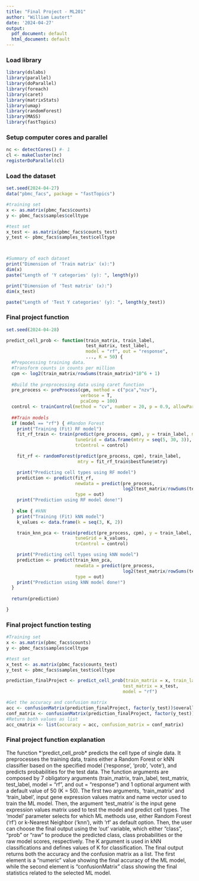 ```yaml
---
title: "Final Project - ML201"
author: "William Lautert"
date: '2024-04-27'
output:
  pdf_document: default
  html_document: default
---
```


### Load library

```r
library(dslabs)
library(parallel)
library(doParallel)
library(foreach)
library(caret)
library(matrixStats)
library(umap)
library(randomForest)
library(MASS)
library(fastTopics)
```

### Setup computer cores and parallel

```r

nc <- detectCores() #- 1
cl <- makeCluster(nc)
registerDoParallel(cl)

```

### Load the dataset

```r
set.seed(2024-04-27)
data("pbmc_facs", package = "fastTopics")

#training set
x <- as.matrix(pbmc_facs$counts)
y <- pbmc_facs$samples$celltype

#test set
x_test <- as.matrix(pbmc_facs$counts_test)
y_test <- pbmc_facs$samples_test$celltype



#Summary of each dataset
print("Dimension of 'Train matrix' (x):") 
dim(x)
paste("Length of 'Y categories' (y): ", length(y))

print("Dimension of 'Test matrix' (x):")
dim(x_test)

paste("Length of 'Test Y categories' (y): ", length(y_test))

```

### Final project function

```r
set.seed(2024-04-28)

predict_cell_prob <- function(train_matrix, train_label, 
                              test_matrix, test_label,
                              model = "rf", out = "response",
                              ..., K = 50) {
  #Prepocessing training data.  
  #Transform counts in counts per million 
  cpm <- log2(train_matrix/rowSums(train_matrix)*10^6 + 1)
  
  #Build the preprocessing data using caret function
  pre_process <- preProcess(cpm, method = c("pca","nzv"), 
                            verbose = T, 
                            pcaComp = 100)
  control <- trainControl(method = "cv", number = 20, p = 0.9, allowParallel = TRUE)
  
  ##Train models
  if (model == "rf") { #Randon Forest
    print("Training (Fit) RF model")
    fit_rf_train <- train(predict(pre_process, cpm), y = train_label, method = model,
                          tuneGrid = data.frame(mtry = seq(5, 30, 3)),
                          trControl = control)

    fit_rf <- randomForest(predict(pre_process, cpm), train_label, 
                           mtry = fit_rf_train$bestTune$mtry)

    print("Predicting cell types using RF model")
    prediction <- predict(fit_rf, 
                          newdata = predict(pre_process, 
                                            log2(test_matrix/rowSums(test_matrix)*10^6 + 1)),
                          type = out)
    print("Prediction using RF model done!")
    
  } else { #kNN
    print("Training (Fit) kNN model")
    k_values <- data.frame(k = seq(3, K, 2))

    train_knn_pca <- train(predict(pre_process, cpm), y = train_label, method = model,
                          tuneGrid = k_values,
                          trControl = control)

    print("Predicting cell types using kNN model")
    prediction <- predict(train_knn_pca, 
                          newdata = predict(pre_process, 
                                            log2(test_matrix/rowSums(test_matrix)*10^6 + 1)),
                          type = out)
    print("Prediction using kNN model done!")
  }
  
  return(prediction)

}

```

### Final project function testing

```r

#Training set
x <- as.matrix(pbmc_facs$counts)
y <- pbmc_facs$samples$celltype

#test set
x_test <- as.matrix(pbmc_facs$counts_test)
y_test <- pbmc_facs$samples_test$celltype

prediction_finalProject <- predict_cell_prob(train_matrix = x, train_label = y,
                                            test_matrix = x_test,
                                            model = "rf")

#Get the accuracy and confusion matrix
acc <- confusionMatrix(prediction_finalProject, factor(y_test))$overall["Accuracy"]
conf_matrix <- confusionMatrix(prediction_finalProject, factor(y_test))
#Return both values as list
acc_cmatrix <- list(accuracy = acc, confusion_matrix = conf_matrix)

```

### Final project function explanation

The function *'predict_cell_prob* predicts the cell type of single data. It preprocesses the training data, trains either a Random Forest or kNN classifier based on the specified model ('response', 'prob', 'vote'), and predicts probabilities for the test data. The function arguments are composed by 7 obligatory arguments (train_matrix, train_label, test_matrix, test_label, model = "rf", and out = "response") and 1 optional argument with a default value of 50 (K = 50). The first two arguments, 'train_matrix' and 'train_label', input gene expression values matrix and name vector used to train the ML model. Then, the argument 'test_matrix' is the input gene expression values matrix used to test the model and predict cell types. The 'model' parameter selects for which ML methods use, either Random Forest ('rf') or k-Nearest Neighbor ('knn'), with 'rf' as default option. Then, the user can choose the final output using the 'out' variable, which either "class", "prob" or "raw" to produce the predicted class, class probabilities or the raw model scores, respectively. The K argument is used in kNN classifications and defines values of K for classification. The final output returns both the accuracy and the confusion matrix as a list. The first element is a "numeric" value showing the final accuracy of the ML model, while the second element is "confusionMatrix" class showing the final statistics related to the selected ML model.  
